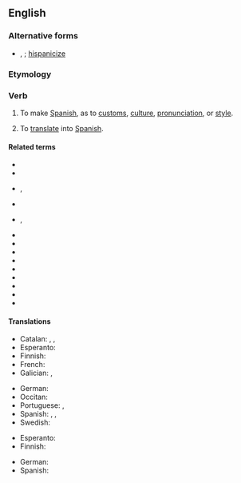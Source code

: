 ==English==

===Alternative forms===
* {{l|en|Hispanicise}}, {{l|en|hispanicise}}; [[hispanicize]]

===Etymology===
{{suffix|en|Hispanic|ize}}

===Verb===
{{en-verb}}

# {{lb|en|transitive}} To make [[Spanish]], as to [[customs]], [[culture]], [[pronunciation]], or [[style]].
# {{lb|en|transitive}} To [[translate]] into [[Spanish]].

====Related terms====
* {{l|en|Hispanicism}}
* {{l|en|Hispanicist}}
* {{l|en|Hispanicization}}, {{l|en|Hispanicisation}}
* {{l|en|Hispano}}
* {{l|en|Hispano-}}, {{l|en|hispano-}}
* {{l|en|Hispanophile}}
* {{l|en|Hispanophilia}}
* {{l|en|Hispanophilic}}
* {{l|en|Hispanophobe}}
* {{l|en|Hispanophobia}}
* {{l|en|Hispanophobic}}
* {{l|en|Hispanophone}}
* {{l|en|Hispanophonia}}
* {{l|en|Hispanophonic}}

====Translations====
{{trans-top|Hispanize, hispanize}}
* Catalan: {{t+|ca|hispanitzar}}, {{t+|ca|espanyolitzar}}, {{t+|ca|castellanitzar}}
* Esperanto: {{t|eo|hispanigi}}
* Finnish: {{t|fi|espanjalaistaa}}
* French: {{t+|fr|hispaniser}}
* Galician: {{t|gl|españolizar}}, {{t|gl|castelanizar}}
{{trans-mid}}
* German: {{t|de|hispanisieren}}
* Occitan: {{t|oc|ispanizar}}
* Portuguese: {{t+|pt|hispanizar}}, {{t+|pt|espanholizar}}
* Spanish: {{t+|es|hispanizar}}, {{t+|es|españolizar}}, {{t+|es|castellanizar}}
* Swedish: {{t+|sv|förspanska}}
{{trans-bottom}}

{{trans-top|translate into Spanish}}
* Esperanto: {{t|eo|hispanigi}}
* Finnish: {{t|fi|espanjantaa}}
{{trans-mid}}
* German: {{t|de|ins Spanische übersetzen}}
* Spanish: {{t+|es|castellanizar}}
{{trans-bottom}}